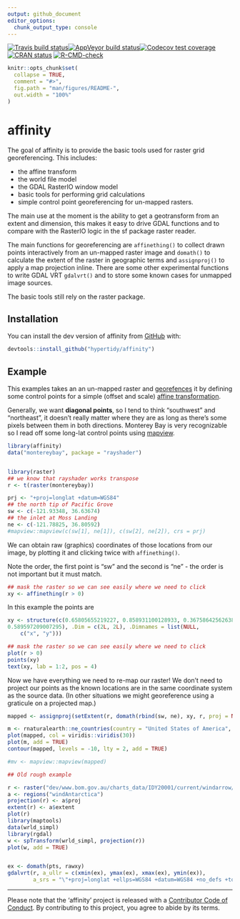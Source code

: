 ```yaml
---
output: github_document
editor_options: 
  chunk_output_type: console
---
```


<!-- README.md is generated from README.Rmd. Please edit that file -->

<!-- badges: start -->
[![Travis build status](https://travis-ci.org/hypertidy/affinity.svg?branch=master)](https://travis-ci.org/hypertidy/affinity)[![AppVeyor build status](https://ci.appveyor.com/api/projects/status/github/hypertidy/affinity?branch=master&svg=true)](https://ci.appveyor.com/project/hypertidy/affinity)[![Codecov test coverage](https://codecov.io/gh/hypertidy/affinity/branch/master/graph/badge.svg)](https://codecov.io/gh/hypertidy/affinity?branch=master)[![CRAN status](https://www.r-pkg.org/badges/version/affinity)](https://CRAN.R-project.org/package=affinity)
[![R-CMD-check](https://github.com/hypertidy/affinity/workflows/R-CMD-check/badge.svg)](https://github.com/hypertidy/affinity/actions)
<!-- badges: end -->
  
  
```r
knitr::opts_chunk$set(
  collapse = TRUE,
  comment = "#>",
  fig.path = "man/figures/README-",
  out.width = "100%"
)
```
# affinity

The goal of affinity is to provide the basic tools used for raster grid georeferencing. This includes: 

* the affine transform
* the world file model
* the GDAL RasterIO window model
* basic tools for performing grid calculations
* simple control point georeferencing for un-mapped rasters. 

The main use at the moment is the ability to get a geotransform from an extent and dimension, this makes it easy to drive GDAL functions and to compare
with the RasterIO logic in the sf package raster reader. 

The main functions for georeferencing are `affinething()` to collect drawn points interactively from an un-mapped raster image and `domath()` to calculate the extent of the raster in geographic terms and `assignproj()` to apply a map projection inline. There are some other experimental functions to write GDAL VRT `gdalvrt()` and to store some known cases for unmapped image sources.  


The basic tools still rely on the raster package. 

## Installation

You can install the dev version of affinity from [GitHub](https://github.com/hypertidy/affinity/) with:

``` r
devtools::install_github("hypertidy/affinity")
```

## Example

This examples takes an an un-mapped raster and [georefences](https://en.wikipedia.org/wiki/Georeferencing) it by defining some control points for a simple (offset and scale) [affine transformation](https://en.wikipedia.org/wiki/Affine_transformation). 


Generally, we want **diagonal points**, so I tend to think "southwest" and "northeast", it doesn't really matter where they are as long as there's some pixels between them in both directions. Monterey Bay is very recognizable so I read off some long-lat control points using [mapview](https://r-spatial.github.io/mapview/).

```r
library(affinity)
data("montereybay", package = "rayshader")


library(raster)
## we know that rayshader works transpose
r <- t(raster(montereybay))

prj <- "+proj=longlat +datum=WGS84"
## the north tip of Pacific Grove
sw <- c(-121.93348, 36.63674)
## the inlet at Moss Landing
ne <- c(-121.78825, 36.80592)
#mapview::mapview(c(sw[1], ne[1]), c(sw[2], ne[2]), crs = prj)
```


We can obtain raw (graphics) coordinates of those locations from our image, by plotting it and clicking twice with `affinething()`. 

Note the order, the first point is "sw" and the second is "ne" - the order is not important but it must match. 

```r
## mask the raster so we can see easily where we need to click
xy <- affinething(r > 0)
```

In this example the points are 

```r
xy <- structure(c(0.65805655219227, 0.858931100128933, 0.367586425626388, 
0.589597209007295), .Dim = c(2L, 2L), .Dimnames = list(NULL, 
    c("x", "y")))
```
```r
## mask the raster so we can see easily where we need to click
plot(r > 0)
points(xy)
text(xy, lab = 1:2, pos = 4)
```

Now we have everything we need to re-map our raster! We don't need to project our points as the known locations are in the same
coordinate system as the source data. (In other situations we might georeference using a graticule on a projected map.)

```r
mapped <- assignproj(setExtent(r, domath(rbind(sw, ne), xy, r, proj = NULL)), prj)

m <- rnaturalearth::ne_countries(country = "United States of America", scale = 10)
plot(mapped, col = viridis::viridis(30))
plot(m, add = TRUE)
contour(mapped, levels = -10, lty = 2, add = TRUE)

#mv <- mapview::mapview(mapped)

```




```r
## Old rough example

r <- raster("dev/www.bom.gov.au/charts_data/IDY20001/current/windarrow/10m/2015-12-21/IDY20001.windarrow-10m.066.png")
a <- regions("windAntarctica")
projection(r) <- a$proj
extent(r) <- a$extent
plot(r)
library(maptools)
data(wrld_simpl)
library(rgdal)
w <- spTransform(wrld_simpl, projection(r))
plot(w, add = TRUE)


ex <- domath(pts, rawxy)
gdalvrt(r, a_ullr = c(xmin(ex), ymax(ex), xmax(ex), ymin(ex)),
        a_srs = "\"+proj=longlat +ellps=WGS84 +datum=WGS84 +no_defs +towgs84=0,0,0\"")


```

---

Please note that the 'affinity' project is released with a [Contributor Code of Conduct](https://github.com/hypertidy/affinity/blob/master/CODE_OF_CONDUCT.md). By contributing to this project, you agree to abide by its terms.
